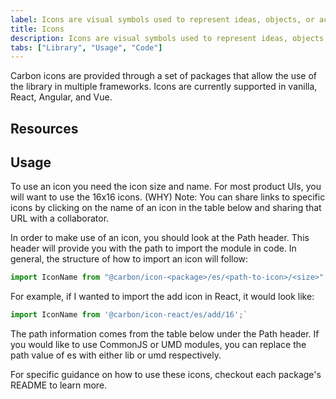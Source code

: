 ```yaml
---
label: Icons are visual symbols used to represent ideas, objects, or actions. They communicate messages at a glance, afford interactivity, and draw attention to important information.
title: Icons
description: Icons are visual symbols used to represent ideas, objects, or actions. They communicate messages at a glance, afford interactivity, and draw attention to important information.
tabs: ["Library", "Usage", "Code"]
---
```


<PageDescription>

Carbon icons are provided through a set of packages that allow the use of the library in multiple frameworks. Icons are currently supported in vanilla, React, Angular, and Vue.

</PageDescription>

## Resources

<Row className="resource-card-group">
  <Column colMd={4} colLg={4} noGutterSm>
    <ResourceCard
      subTitle="Carbon icons package"
      href="https://github.com/carbon-design-system/carbon/blob/master/packages/icons"
    >

<MdxIcon name="bee" />

  </ResourceCard>
  </Column>
</Row>

## Usage

To use an icon you need the icon size and name. For most product UIs, you will want to use the 16x16 icons. (WHY)
Note: You can share links to specific icons by clicking on the name of an icon in the table below and sharing that URL with a collaborator.

In order to make use of an icon, you should look at the Path header. This header will provide you with the path to import the module in code. In general, the structure of how to import an icon will follow:

```js
import IconName from "@carbon/icon-<package>/es/<path-to-icon>/<size>";
```

For example, if I wanted to import the add icon in React, it would look like:

```js
import IconName from '@carbon/icon-react/es/add/16';`
```

The path information comes from the table below under the Path header. If you would like to use CommonJS or UMD modules, you can replace the path value of es with either lib or umd respectively.

For specific guidance on how to use these icons, checkout each package's README to learn more.

